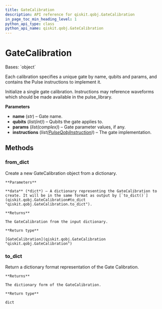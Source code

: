 ```yaml
---
title: GateCalibration
description: API reference for qiskit.qobj.GateCalibration
in_page_toc_min_heading_level: 1
python_api_type: class
python_api_name: qiskit.qobj.GateCalibration
---
```


# GateCalibration

<Class id="qiskit.qobj.GateCalibration" github="https://github.com/qiskit/qiskit/tree/stable/0.18/qiskit/qobj/qasm_qobj.py" signature="GateCalibration(name, qubits, params, instructions)">
  Bases: `object`

  Each calibration specifies a unique gate by name, qubits and params, and contains the Pulse instructions to implement it.

  Initialize a single gate calibration. Instructions may reference waveforms which should be made available in the pulse\_library.

  **Parameters**

  *   **name** (*str*) – Gate name.
  *   **qubits** (*list(int)*) – Qubits the gate applies to.
  *   **params** (*list(complex)*) – Gate parameter values, if any.
  *   **instructions** (*list(*[*PulseQobjInstruction*](qiskit.qobj.PulseQobjInstruction "qiskit.qobj.PulseQobjInstruction")*)*) – The gate implementation.

  ## Methods

  ### from\_dict

  <Function id="qiskit.qobj.GateCalibration.from_dict" name="from_dict" signature="classmethod GateCalibration.from_dict(data)">
    Create a new GateCalibration object from a dictionary.

    **Parameters**

    **data** (*dict*) – A dictionary representing the GateCalibration to create. It will be in the same format as output by [`to_dict()`](qiskit.qobj.GateCalibration#to_dict "qiskit.qobj.GateCalibration.to_dict").

    **Returns**

    The GateCalibration from the input dictionary.

    **Return type**

    [GateCalibration](qiskit.qobj.GateCalibration "qiskit.qobj.GateCalibration")
  </Function>

  ### to\_dict

  <Function id="qiskit.qobj.GateCalibration.to_dict" name="to_dict" signature="GateCalibration.to_dict()">
    Return a dictionary format representation of the Gate Calibration.

    **Returns**

    The dictionary form of the GateCalibration.

    **Return type**

    dict
  </Function>
</Class>

